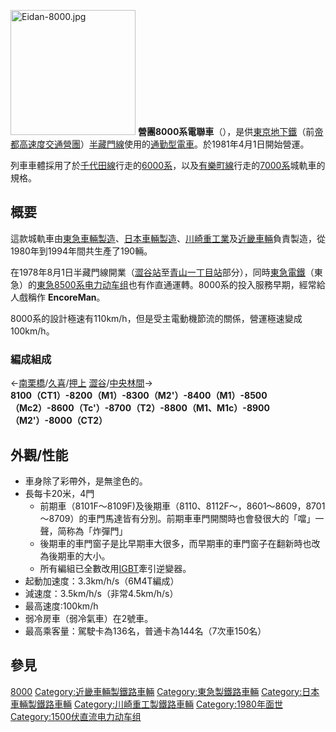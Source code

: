 {{Multiple issues|
{{Unreferenced|time=2021-08-09T16:44:03+00:00}}
{{Expand language|1=ja|time=2021-08-09T16:44:35+00:00}}
{{Expand|time=2013-06-03}}

}}
{{NoteTA
|G1=Railway}}
{{鐵路車輛
|車輛名稱 = 營團8000系電聯車
|公司色 = #109ED4
|圖像 = Metro - Series8000.jpg
|圖像說明 = 在東武伊勢崎線運行的8000系電車<br />（2008年2月5日攝於堀切站）
|輛數 = 190
|列車編組 = 6M4T
|起動加速度 = 3.3 km/h/s
|營運最高速度 = 半藏門線：80km/h<br />直通運轉路線：100
|設計最高速度 = 100
|減速度（正常） = 3.5 km/h/s
|減速度（緊急） = 4.5 km/h/s
|載客量 = 先頭列車：136人<br />中間列車：144人
|編組長度 = 
|全長 = 20,000
|全闊 = 2,830
|全高 = 4,135
|編組總重量 = 318.1t<br />更新編成：294.8
|車輛重量 = 22.1 - 36.8
|軌距 = 1,067
|電化方式 = 1,500V直流電（架空電纜）
|輸出 = 
|電動機輸出 = 160kW<br />更新車：165kW
|編組輸出 = 3,840kW<br />更新編成：3,300kW
|齒輪比 = 1:5.73
|驅動裝置 = 
|控制裝置 = AVF<br />更新車：[[IGBT|IGBT]]-[[可變電壓可變頻控制器|VVVF逆變器]] 
更新前：[[GTO|GTO]]-[[英國都城嘉慕ARE制動器|英國都城嘉慕ARE制動器]] (三菱強振器)
|制動方式 = [[再生制動|再生制動]]<br />[[全電氣指令式制動|全電氣指令式制動]]
|保安裝置 = 東京地下鐵型[[自動列車控制裝置|ATC]]<br />東急型ATC<br />東武型[[自動列車停止裝置|ATS]]
|訊號系統 =Formula BSN M400
|車身物料 = [[铝合金|铝合金]]
|轉向架 =SS-101型/SS-035A型
|原產國 ={{JAP}} 
|傳動方式=
|牽引電動機=三菱General STG
|變速段數=
|輪徑=
|軸重=3400kg
|軸距=
|用戶=[[東京地下鐵|東京地下鐵]]
|路線=[[半藏門線|半藏門線]]
|產量 = 19列
|訂單編號=ETT510202
|型號=TCF30
|製造商 = [[東急車輛製造|東急車輛製造]]<br />[[日本車輛製造|日本車輛製造]]<br />[[川崎重工業|川崎重工業]]<br />[[近畿車輛|近畿車輛]]
|製造年份 = 1980-1981年（1次車）<br />1982年（2次車）<br />1987年（3次車）<br >1988年（4次車）<br />1990年（5次車）<br />1994年（6次車）
|投入服務日期 = 
|備註 = 初期為日英製列車
}}
[[File:Eidan-8000.jpg|200px]]
'''營團8000系電聯車'''（{{jpn|j=営団8000系電車|hg=えいだん8000けいでんしゃ|rm=Eidan 8000-kei densha|f=y}}），是供[[東京地下鐵|東京地下鐵]]（前[[帝都高速度交通營團|帝都高速度交通營團]]）[[半藏門線|半藏門線]]使用的[[通勤型電車|通勤型電車]]。於1981年4月1日開始營運。

列車車體採用了於[[千代田線|千代田線]]行走的[[營團6000系电力动车组|6000系]]，以及[[有樂町線|有樂町線]]行走的[[營團7000系电力动车组|7000系]]城軌車的規格。

== 概要 ==
這款城軌車由[[東急車輛製造|東急車輛製造]]、[[日本車輛製造|日本車輛製造]]、[[川崎重工業|川崎重工業]]及[[近畿車輛|近畿車輛]]負責製造，從1980年到1994年間共生產了190輛。

在1978年8月1日半藏門線開業（[[澀谷站|澀谷站]]至[[青山一丁目站|青山一丁目站]]部分），同時[[東急電鐵|東急電鐵]]（東急）的[[東急8500系电力动车组|東急8500系电力动车组]]也有作直通運轉。8000系的投入服務早期，經常給人戲稱作 '''EncoreMan'''。

8000系的設計極速有110km/h，但是受主電動機節流的關係，營運極速變成100km/h。

=== 編成組成 ===
←[[南栗橋站|南栗橋]]/[[久喜站|久喜]]/[[押上站|押上]]       [[澀谷站|澀谷]]/[[中央林間站|中央林間]]→<br />
'''8100（CT1）-8200（M1）-8300（M2'）-8400（M1）-8500（Mc2）-8600（Tc'）-8700（T2）-8800（M1、M1c）-8900（M2'）-8000（CT2）'''

== 外觀/性能 ==

* 車身除了彩帶外，是無塗色的。
* 長每卡20米，4門
** 前期車（8101F～8109F)及後期車（8110、8112F～，8601～8609，8701～8709）的車門馬達皆有分別。前期車車門開關時也會發很大的「噹」一聲，简称為「炸彈門」
** 後期車的車門窗子是比早期車大很多，而早期車的車門窗子在翻新時也改為後期車的大小。
** 所有編組已全數改用[[IGBT|IGBT]]牽引逆變器。
* 起動加速度：3.3km/h/s（6M4T編成）
* 減速度：3.5km/h/s（非常4.5km/h/s）
* 最高速度:100km/h
* 弱冷房車（弱冷氣車）在2號車。
* 最高乘客量：駕駛卡為136名，普通卡為144名（7次車150名）

== 參見 ==
{{commonscat|Tokyo Metro 8000 series}}
{{東京地下鐵車輛}}

[[Category:東京地下鐵車輛|8000]]
[[Category:近畿車輛製鐵路車輛|Category:近畿車輛製鐵路車輛]]
[[Category:東急製鐵路車輛|Category:東急製鐵路車輛]]
[[Category:日本車輛製鐵路車輛|Category:日本車輛製鐵路車輛]]
[[Category:川崎重工製鐵路車輛|Category:川崎重工製鐵路車輛]]
[[Category:1980年面世|Category:1980年面世]]
[[Category:1500伏直流电力动车组|Category:1500伏直流电力动车组]]